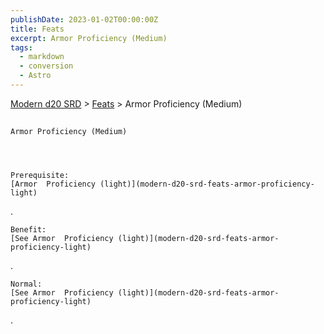 ```yaml
---
publishDate: 2023-01-02T00:00:00Z
title: Feats
excerpt: Armor Proficiency (Medium)
tags:
  - markdown
  - conversion
  - Astro
---
```


[Modern d20 SRD](/#modernD20) > [Feats](modern-d20-srd-feats-index) > Armor Proficiency (Medium)

##

    Armor Proficiency (Medium)




    Prerequisite:
    [Armor  Proficiency (light)](modern-d20-srd-feats-armor-proficiency-light)
.

    Benefit:
    [See Armor  Proficiency (light)](modern-d20-srd-feats-armor-proficiency-light)
.

    Normal:
    [See Armor  Proficiency (light)](modern-d20-srd-feats-armor-proficiency-light)
.
